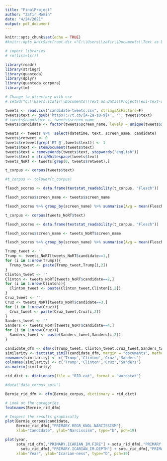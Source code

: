 ```yaml
---
title: "FinalProject"
author: "Zafir Momin"
date: "4/24/2021"
output: pdf_document
---
```


```r
knitr::opts_chunk$set(echo = TRUE)
#knitr::opts_knit$set(root.dir ="C:\\Users\\zafir\\Documents\\Text as Data\\Project\\eui-text-workshop\\datasets")
```

```r
# import libraries
# rm(list=ls())

library(readr)
library(stringr)
library(quanteda)
library(dplyr)
library(quanteda.corpora)
library(tm)

# Change to directory with csv
# setwd("C:\\Users\\zafir\\Documents\\Text as Data\\Project\\eui-text-workshop\\datasets")
```


```r
tweets <- read.csv("candidate-tweets.csv", stringsAsFactors=F)
tweets$text <- gsub('https?://t.co/[A-Za-z0-9]+', '', tweets$text)
# tweets$candidate <- tweets$screen_name
tweets$candidate <- factor(tweets$screen_name, levels = unique(tweets$screen_name), labels = c(1, 2, 3, 4))

tweets <- tweets %>%  select(datetime, text, screen_name, candidate)
tweets$retweet <- 0
tweets$retweet[grep('RT @',tweets$text)] <- 1
tweets$text <- stemDocument(tweets$text)
tweets$text = removeWords(tweets$text, stopwords("english"))
tweets$text = stripWhitespace(tweets$text)
tweets_NoRT <- tweets[grep(0, tweets$retweet),]
```

```r

t_corpus <- corpus(tweets$text)

#t_corpus <- tolower(t_corpus)

flesch_scores <- data.frame(textstat_readability(t_corpus, "Flesch"))

flesch_scores$screen_name <- tweets$screen_name

flesch_scores %>% group_by(screen_name) %>% summarise(Avg = mean(Flesch,na.rm=TRUE))


```

```r
t_corpus <- corpus(tweets_NoRT$text)

flesch_scores <- data.frame(textstat_readability(t_corpus, "Flesch"))

flesch_scores$screen_name <- tweets_NoRT$screen_name

flesch_scores %>% group_by(screen_name) %>% summarise(Avg = mean(Flesch,na.rm=TRUE))

```

```r
Trump_tweet <- ''
Trump <- tweets_NoRT[tweets_NoRT$candidate==1,]
for (i in 1:nrow(Trump)){
  Trump_tweet <- paste(Trump_tweet,Trump[i,2])
}
Clinton_tweet <- ''
Clinton <- tweets_NoRT[tweets_NoRT$candidate==2,]
for (i in 1:nrow(Clinton)){
  Clinton_tweet <- paste(Clinton_tweet,Clinton[i,2])
}
Cruz_tweet <- ''
Cruz <- tweets_NoRT[tweets_NoRT$candidate==3,]
for (i in 1:nrow(Cruz)){
  Cruz_tweet <- paste(Cruz_tweet,Cruz[i,2])
}
Sanders_tweet <- ''
Sanders <- tweets_NoRT[tweets_NoRT$candidate==4,]
for (i in 1:nrow(Cruz)){
  Sanders_tweet <- paste(Sanders_tweet,Sanders[i,2])
}

candidate_dfm <- dfm(c(Trump_tweet, Clinton_tweet,Cruz_tweet,Sanders_tweet))
similarity <- textstat_simil(candidate_dfm, margin = "documents", method = "cosine")
rownames(similarity) <- c('Trump','Clinton','Cruz','Sanders')
colnames(similarity) <- c('Trump','Clinton','Cruz','Sanders')
as.matrix(similarity)
```

```r
rid_dict <- dictionary(file = "RID.cat", format = "wordstat")

#data("data_corpus_sotu")

Bernie_rid_dfm <- dfm(Bernie_corpus, dictionary = rid_dict)

# Look at the categories
featnames(Bernie_rid_dfm)

# Inspect the results graphically
plot(Bernie_corpus$candidate, 
     Bernie_rid_dfm[,"PRIMARY.REGR_KNOL.NARCISSISM"],
     xlab="Candidate", ylab="Narcissism", type="b", pch=19)

plot(year, 
     sotu_rid_dfm[,"PRIMARY.ICARIAN_IM.FIRE"] + sotu_rid_dfm[,"PRIMARY.ICARIAN_IM.ASCEND"] +sotu_rid_dfm[,"PRIMARY.ICARIAN_IM.DESCENT"] +
       sotu_rid_dfm[,"PRIMARY.ICARIAN_IM.DEPTH"] + sotu_rid_dfm[,"PRIMARY.ICARIAN_IM.HEIGHT"] + sotu_rid_dfm[,"PRIMARY.ICARIAN_IM.WATER"],
     xlab="Year", ylab="Icarian-ness", type="b", pch=19)
```




















